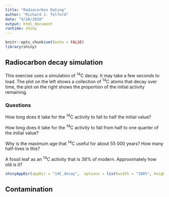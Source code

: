 ```yaml
---
title: "Radiocarbon Dating"
author: "Richard J. Telford"
date: "9/28/2020"
output: html_document
runtime: shiny
---
```


```r
knitr::opts_chunk$set(echo = FALSE)
library(shiny)
```

## Radiocarbon decay simulation

This exercise uses a simulation of ^14^C decay.
It may take a few seconds to load.
The plot on the left shows a collection of ^14^C atoms that decay over time, the plot on the right shows the proportion of the initial activity remaining.

### Questions

How long does it take for the ^14^C activity to fall to half the initial value?

How long does it take for the ^14^C activity to fall from half to one quarter of the initial value?

Why is the maximum age that ^14^C useful for about 55 000 years? 
How many half-lives is this?

A fossil leaf as an ^14^C activity that is 38% of modern. 
Approximately how old is it?

```r
shinyAppDir(appDir = "14C_decay",  options = list(width = "100%", height = 700))
```

## Contamination

